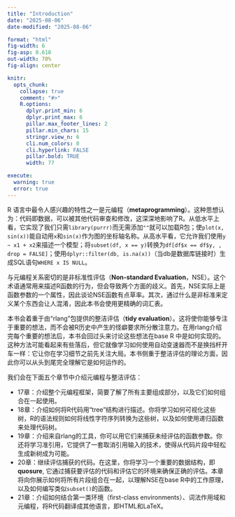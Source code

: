 ```yaml
---
title: "Introduction"
date: "2025-08-06"
date-modified: "2025-08-06"

format: "html"
fig-width: 6
fig-asp: 0.618
out-width: 70%
fig-align: center

knitr:
  opts_chunk:
    collapse: true
    comment: "#>"
    R.options:
      dplyr.print_min: 6
      dplyr.print_max: 6
      pillar.max_footer_lines: 2
      pillar.min_chars: 15
      stringr.view_n: 6
      cli.num_colors: 0
      cli.hyperlink: FALSE
      pillar.bold: TRUE
      width: 77

execute:
  warning: true
  error: true
---
```


R 语言中最令人感兴趣的特性之一是元编程（**metaprogramming**）。这种思想认为：代码即数据，可以被其他代码审查和修改，这深深地影响了R。从低水平上看，它实现了我们只需`library(purrr)`而无需添加`""`就可以加载R包；使`plot(x, sin(x))`能自动用`x`和`sin(x)`作为图的坐标轴名称。从高水平看，它允许我们使用`y ~ x1 + x2`来描述一个模型；将`subset(df, x == y)`转换为`df[df$x == df$y, , drop = FALSE]`；使用`dplyr::filter(db, is.na(x))`（当db是数据库链接时）生成SQL语句`WHERE x IS NULL`。

与元编程关系密切的是非标准性评估（**Non-standard Evaluation**，NSE）。这个术语通常用来描述R函数的行为，但会导致两个方面的歧义。首先，NSE实际上是函数参数的一个属性，因此谈论NSE函数有点草率。其次，通过什么是非标准来定义某个东西会让人混淆，因此本书会使用更精确的词汇表。

本书会着重于由“rlang”包提供的整洁评估（**tidy evaluation**）。这将使你能够专注于重要的想法，而不会被R历史中产生的怪癖要求所分散注意力。在用rlang介绍完每个重要的想法后，本书会回过头来讨论这些想法在base R 中是如何实现的。这种方法可能看起来有些落后，但它就像学习如何使用自动变速器而不是换挡杆开车一样：它让你在学习细节之前先关注大局。本书侧重于整洁评估的理论方面，因此你可以从头到尾完全理解它是如何运作的。

我们会在下面五个章节中介绍元编程与整洁评估：

-   17章：介绍整个元编程框架，简要了解了所有主要组成部分，以及它们如何组合在一起使用。
-   18章：介绍如何将R代码用“tree”结构进行描述。你将学习如何可视化这些树，R的语法规则如何将线性字符序列转换为这些树，以及如何使用递归函数来处理代码树。
-   19章：介绍来自rlang的工具，你可以用它们来捕获未经评估的函数参数。你还将学习准引用，它提供了一套取消引用输入的技术，使得从代码片段中轻松生成新树成为可能。
-   20章：继续评估捕获的代码。在这里，你将学习一个重要的数据结构，即**quosure**, 它通过捕获要评估的代码和评估它的环境来确保正确的评估。本章将向你展示如何将所有片段组合在一起，以理解NSE在base R中的工作原理，以及如何编写类似`subset()`的函数。
-   21章：介绍如何结合第一类环境（first-class environments）、词法作用域和元编程，将R代码翻译成其他语言，即HTML和LaTeX。
